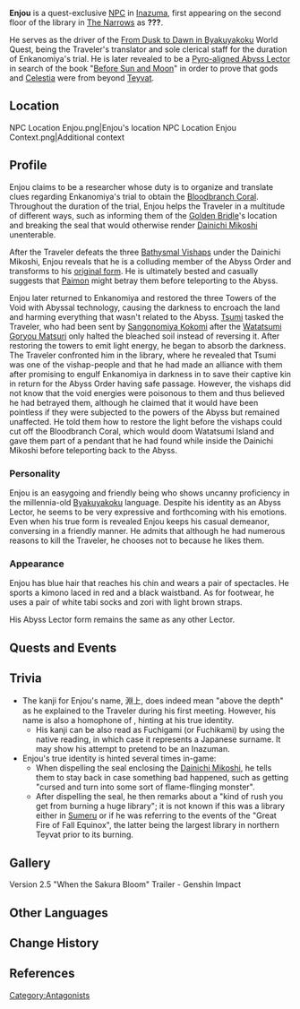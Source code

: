 {{Character Infobox
|image            = NPC Enjou.png
|type             = Quest NPC
|affiliation      = Abyss Order
|title2           = The Thing Calling Itself "Enjou"<br /><small>(when revealed to be an [[Abyss Lector: Fathomless Flames|Abyss Lector]])</small>
|voiceEN          = {{w|Patrick Seitz}}<ref>Twitter: [https://twitter.com/Seitz_Unseen/status/1496038661158498307 EN VA Self Announcement]</ref>
|voiceJP          = [https://www.animenewsnetwork.com/encyclopedia/people.php?id=129460 Satoshi Yamaguchi (山口 恵)]<ref>Twitter: [https://twitter.com/satoshiyama0407/status/1489596456944410625 JP VA Self Announcement]</ref>
}}
'''Enjou''' {{Lang|ja=淵上}} is a quest-exclusive [[NPC]] in [[Inazuma]], first appearing on the second floor of the library in [[The Narrows]] as '''???'''.

He serves as the driver of the [[From Dusk to Dawn in Byakuyakoku]] World Quest, being the Traveler's translator and sole clerical staff for the duration of Enkanomiya's trial. He is later revealed to be a [[Abyss Lector: Fathomless Flames|Pyro-aligned Abyss Lector]] in search of the book "[[Before Sun and Moon]]" in order to prove that gods and [[Celestia]] were from beyond [[Teyvat]].

==Location==
<gallery hideaddbutton="true" captionalign="center">
NPC Location Enjou.png|Enjou's location
NPC Location Enjou Context.png|Additional context
</gallery>

==Profile==
Enjou claims to be a researcher whose duty is to organize and translate clues regarding Enkanomiya's trial to obtain the [[Bloodbranch Coral]]. Throughout the duration of the trial, Enjou helps the Traveler in a multitude of different ways, such as informing them of the [[Golden Bridle]]'s location and breaking the seal that would otherwise render [[Dainichi Mikoshi]] unenterable.

After the Traveler defeats the three [[Primordial Bathysmal Vishap|Bathysmal Vishaps]] under the Dainichi Mikoshi, Enjou reveals that he is a colluding member of the Abyss Order and transforms to his [[Abyss Lector: Fathomless Flames|original form]]. He is ultimately bested and casually suggests that [[Paimon]] might betray them before teleporting to the Abyss.

Enjou later returned to Enkanomiya and restored the three Towers of the Void with Abyssal technology, causing the darkness to encroach the land and harming everything that wasn't related to the Abyss. [[Tsumi]] tasked the Traveler, who had been sent by [[Sangonomiya Kokomi]] after the [[Watatsumi Goryou Matsuri]] only halted the bleached soil instead of reversing it. After restoring the towers to emit light energy, he began to absorb the darkness. The Traveler confronted him in the library, where he revealed that Tsumi was one of the vishap-people and that he had made an alliance with them after promising to engulf Enkanomiya in darkness in to save their captive kin in return for the Abyss Order having safe passage. However, the vishaps did not know that the void energies were poisonous to them and thus believed he had betrayed them, although he claimed that it would have been pointless if they were subjected to the powers of the Abyss but remained unaffected. He told them how to restore the light before the vishaps could cut off the Bloodbranch Coral, which would doom Watatsumi Island and gave them part of a pendant that he had found while inside the Dainichi Mikoshi before teleporting back to the Abyss.

===Personality===
Enjou is an easygoing and friendly being who shows uncanny proficiency in the millennia-old [[Enkanomiya|Byakuyakoku]] language. Despite his identity as an Abyss Lector, he seems to be very expressive and forthcoming with his emotions. Even when his true form is revealed Enjou keeps his casual demeanor, conversing in a friendly manner. He admits that although he had numerous reasons to kill the Traveler, he chooses not to because he likes them.

===Appearance===
Enjou has blue hair that reaches his chin and wears a pair of spectacles. He sports a kimono laced in red and a black waistband. As for footwear, he uses a pair of white tabi socks and zori with light brown straps.

His Abyss Lector form remains the same as any other Lector.

==Quests and Events==
{{Quest Appearances}}

==Trivia==
* The kanji for Enjou's name, 淵上, does indeed mean "above the depth" as he explained to the Traveler during his first meeting. However, his name is also a homophone of {{Lang|ja=炎上|ja_tl=flaming}}, hinting at his true identity.
** His kanji can be also read as Fuchigami (or Fuchikami) by using the native reading, in which case it represents a Japanese surname. It may show his attempt to pretend to be an Inazuman.
* Enjou's true identity is hinted several times in-game:
** When dispelling the seal enclosing the [[Dainichi Mikoshi]], he tells them to stay back in case something bad happened, such as getting "cursed and turn into some sort of flame-flinging monster".
** After dispelling the seal, he then remarks about a "kind of rush you get from burning a huge library"; it is not known if this was a library either in [[Sumeru]] or if he was referring to the events of the "Great Fire of Fall Equinox", the latter being the largest library in northern Teyvat prior to its burning.

==Gallery==
<gallery hideaddbutton="true" captionalign="center">
Version 2.5 "When the Sakura Bloom" Trailer - Genshin Impact 
</gallery>

==Other Languages==
{{Other Languages|default_hidden = 1
|en      = Enjou
|zhs     = 渊上
|zhs_rm  = Yuānshàng
|zht     = 淵上
|zht_rm  = Yuānshàng
|ja      = 淵上
|ja_rm   = Enjou{{Assumed}}
|ko      = 엔죠
|ko_rm   = Enjyo
|es      = Enjou
|fr      = Enjou
|ru      = Эндзё
|th      = Enjou
|vi      = Enjou
|de      = Enjou
|id      = Enjou
|pt      = Enjou
}}

==Change History==
{{Change History|2.4}}

==References==
{{Reflist}}

[[Category:Antagonists]]
